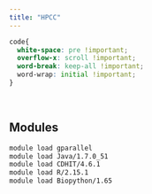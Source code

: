 ```yaml
---
title: "HPCC"
---
```

```css
code{
  white-space: pre !important;
  overflow-x: scroll !important;
  word-break: keep-all !important;
  word-wrap: initial !important;
}
```
<br>

## Modules

```bash
module load gparallel
module load Java/1.7.0_51
module load CDHIT/4.6.1
module load R/2.15.1
module load Biopython/1.65
```
